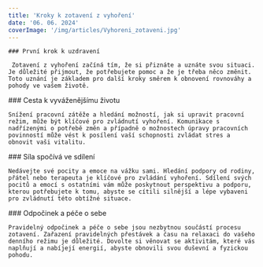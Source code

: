 ```yaml
---
title: 'Kroky k zotavení z vyhoření'
date: '06. 06. 2024'
coverImage: '/img/articles/Vyhoreni_zotaveni.jpg'
---
```


<div className="main__post--content">
  <div>
   
    ### První krok k uzdravení

     Zotavení z vyhoření začíná tím, že si přiznáte a uznáte svou situaci. Je důležité přijmout, že potřebujete pomoc a že je třeba něco změnit. Toto uznání je základem pro další kroky směrem k obnovení rovnováhy a pohody ve vašem životě.

  </div>
  <div>
    ### Cesta k vyváženějšímu životu

    Snížení pracovní zátěže a hledání možností, jak si upravit pracovní režim, může být klíčové pro zvládnutí vyhoření. Komunikace s nadřízenými o potřebě změn a případně o možnostech úpravy pracovních povinností může vést k posílení vaší schopnosti zvládat stres a obnovit vaši vitalitu.

  </div>
  <div>
    ### Síla spočívá ve sdílení

    Nedávejte své pocity a emoce na vážku sami. Hledání podpory od rodiny, přátel nebo terapeuta je klíčové pro zvládání vyhoření. Sdílení svých pocitů a emocí s ostatními vám může poskytnout perspektivu a podporu, kterou potřebujete k tomu, abyste se cítili silnější a lépe vybaveni pro zvládnutí této obtížné situace.

  </div>
  <div>
    ### Odpočinek a péče o sebe

    Pravidelný odpočinek a péče o sebe jsou nezbytnou součástí procesu zotavení. Zařazení pravidelných přestávek a času na relaxaci do vašeho denního režimu je důležité. Dovolte si věnovat se aktivitám, které vás naplňují a nabíjejí energií, abyste obnovili svou duševní a fyzickou pohodu.

  </div>

</div>
